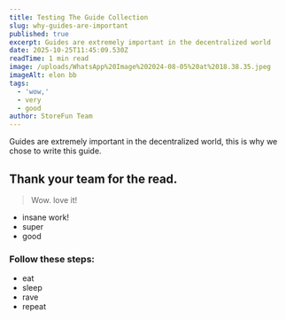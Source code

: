 ```yaml
---
title: Testing The Guide Collection
slug: why-guides-are-important
published: true
excerpt: Guides are extremely important in the decentralized world
date: 2025-10-25T11:45:09.530Z
readTime: 1 min read
image: /uploads/WhatsApp%20Image%202024-08-05%20at%2018.38.35.jpeg
imageAlt: elon bb
tags:
  - 'wow,'
  - very
  - good
author: StoreFun Team
---
```


Guides are extremely important in the decentralized world, this is why we chose to write this guide.

## Thank your team for the read.

> Wow. love it!

* insane work!
* super
* good

### Follow these steps:

* eat
* sleep
* rave
* repeat
